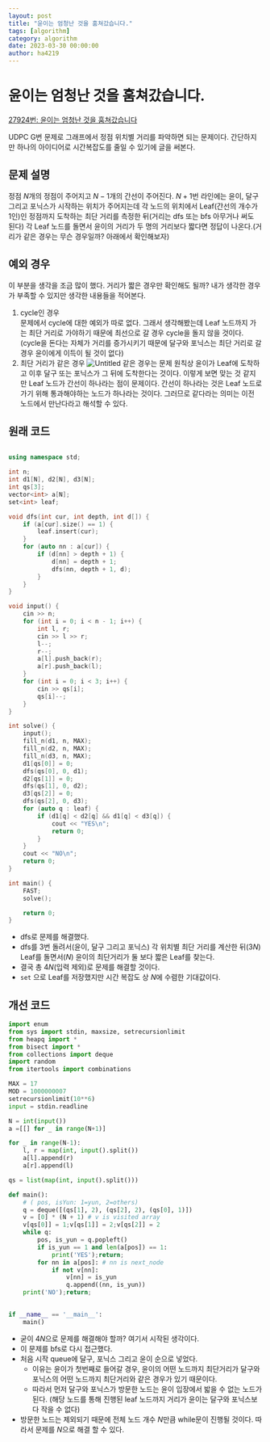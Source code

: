 ```yaml
---
layout: post
title: "윤이는 엄청난 것을 훔쳐갔습니다."
tags: [algorithm]
category: algorithm
date: 2023-03-30 00:00:00
author: ha4219
---
```


# 윤이는 엄청난 것을 훔쳐갔습니다.

[27924번: 윤이는 엄청난 것을 훔쳐갔습니다](https://www.acmicpc.net/problem/27924)

UDPC G번 문제로 그래프에서 정점 위치별 거리를 파악하면 되는 문제이다. 간단하지만 하나의 아이디어로 시간복잡도를 줄일 수 있기에 글을 써본다.

## 문제 설명

정점 $N$개의 정점이 주어지고 $N-1$개의 간선이 주어진다. $N+1$번 라인에는 윤이, 달구 그리고 포닉스가 시작하는 위치가 주어지는데 각 노드의 위치에서 Leaf(간선의 개수가 1인)인 정점까지 도착하는 최단 거리를 측정한 뒤(거리는 dfs 또는 bfs 아무거나 써도 된다) 각 Leaf 노드를 돌면서 윤이의 거리가 두 명의 거리보다 짧다면 정답이 나온다.(거리가 같은 경우는 무슨 경우일까? 아래에서 확인해보자)

## 예외 경우

이 부분을 생각을 조금 많이 했다. 거리가 짧은 경우만 확인해도 될까? 내가 생각한 경우가 부족할 수 있지만 생각한 내용들을 적어본다.

1. cycle인 경우<br/>
    문제에서 cycle에 대한 예외가 따로 없다. 그래서 생각해봤는데 Leaf 노드까지 가는 최단 거리로 가야하기 때문에 최선으로 갈 경우 cycle을 돌지 않을 것이다.(cycle을 돈다는 자체가 거리를 증가시키기 때문에 달구와 포닉스는 최단 거리로 갈 경우 윤이에게 이득이 될 것이 없다)
2. 최단 거리가 같은 경우
    ![Untitled](boj-27924/Untitled.png)
    같은 경우는 문제 원칙상 윤이가 Leaf에 도착하고 이후 달구 또는 포닉스가 그 뒤에 도착한다는 것이다. 이렇게 보면 맞는 것 같지만 Leaf 노드가 간선이 하나라는 점이 문제이다. 간선이 하나라는 것은 Leaf 노드로 가기 위해 통과해야하는 노드가 하나라는 것이다. 그러므로 같다라는 의미는 이전 노드에서 만난다라고 해석할 수 있다.
    

## 원래 코드

```cpp

using namespace std;

int n;
int d1[N], d2[N], d3[N];
int qs[3];
vector<int> a[N];
set<int> leaf;

void dfs(int cur, int depth, int d[]) {
	if (a[cur].size() == 1) {
		leaf.insert(cur);
	}
	for (auto nn : a[cur]) {
		if (d[nn] > depth + 1) {
			d[nn] = depth + 1;
			dfs(nn, depth + 1, d);
		}
	}
}

void input() {
	cin >> n;
	for (int i = 0; i < n - 1; i++) {
		int l, r;
		cin >> l >> r;
		l--;
		r--;
		a[l].push_back(r);
		a[r].push_back(l);
	}
	for (int i = 0; i < 3; i++) {
		cin >> qs[i];
		qs[i]--;
	}
}

int solve() {
	input();
	fill_n(d1, n, MAX);
	fill_n(d2, n, MAX);
	fill_n(d3, n, MAX);
	d1[qs[0]] = 0;
	dfs(qs[0], 0, d1);
	d2[qs[1]] = 0;
	dfs(qs[1], 0, d2);
	d3[qs[2]] = 0;
	dfs(qs[2], 0, d3);
	for (auto q : leaf) {
		if (d1[q] < d2[q] && d1[q] < d3[q]) {
			cout << "YES\n";
			return 0;
		}
	}
	cout << "NO\n";
	return 0;
}

int main() {
	FAST;
	solve();

	return 0;
}
```

- dfs로 문제를 해결했다.
- dfs를 3번 돌려서(윤이, 달구 그리고 포닉스) 각 위치별 최단 거리를 계산한 뒤($3N$) Leaf를 돌면서($N$) 윤이의 최단거리가 둘 보다 짧은 Leaf를 찾는다.
- 결국 총 $4N$(입력 제외)로 문제를 해결할 것이다.
- `set` 으로 Leaf를 저장했지만 시간 복잡도 상 $N$에 수렴한 기대값이다.

## 개선 코드

```python
import enum
from sys import stdin, maxsize, setrecursionlimit
from heapq import *
from bisect import *
from collections import deque
import random
from itertools import combinations

MAX = 17
MOD = 1000000007
setrecursionlimit(10**6)
input = stdin.readline

N = int(input())
a =[[] for _ in range(N+1)]

for _ in range(N-1):
    l, r = map(int, input().split())
    a[l].append(r)
    a[r].append(l)

qs = list(map(int, input().split()))

def main():
    # ( pos, isYun: 1=yun, 2=others)
    q = deque([(qs[1], 2), (qs[2], 2), (qs[0], 1)])
    v = [0] * (N + 1) # v is visited array
    v[qs[0]] = 1;v[qs[1]] = 2;v[qs[2]] = 2
    while q:
        pos, is_yun = q.popleft()
        if is_yun == 1 and len(a[pos]) == 1:
            print('YES');return;
        for nn in a[pos]: # nn is next_node
            if not v[nn]:
                v[nn] = is_yun
                q.append((nn, is_yun))
    print('NO');return;
    

if __name__ == '__main__':
    main()
```

- 굳이 $4N$으로 문제를 해결해야 할까? 여기서 시작된 생각이다.
- 이 문제를 bfs로 다시 접근했다.
- 처음 시작 queue에 달구, 포닉스 그리고 윤이 순으로 넣었다.
    - 이유는 윤이가 첫번째로 들어갈 경우, 윤이의 어떤 노드까지 최단거리가 달구와 포닉스의 어떤 노드까지 최단거리와 같은 경우가 있기 때문이다.
    - 따라서 먼저 달구와 포닉스가 방문한 노드는 윤이 입장에서 밟을 수 없는 노드가 된다. (해당 노드를 통해 진행된 leaf 노드까지 거리가 윤이는 달구와 포닉스보다 작을 수 없다)
- 방문한 노드는 제외되기 때문에 전체 노드 개수 $N$만큼 while문이 진행될 것이다. 따라서 문제를 $N$으로 해결 할 수 있다.